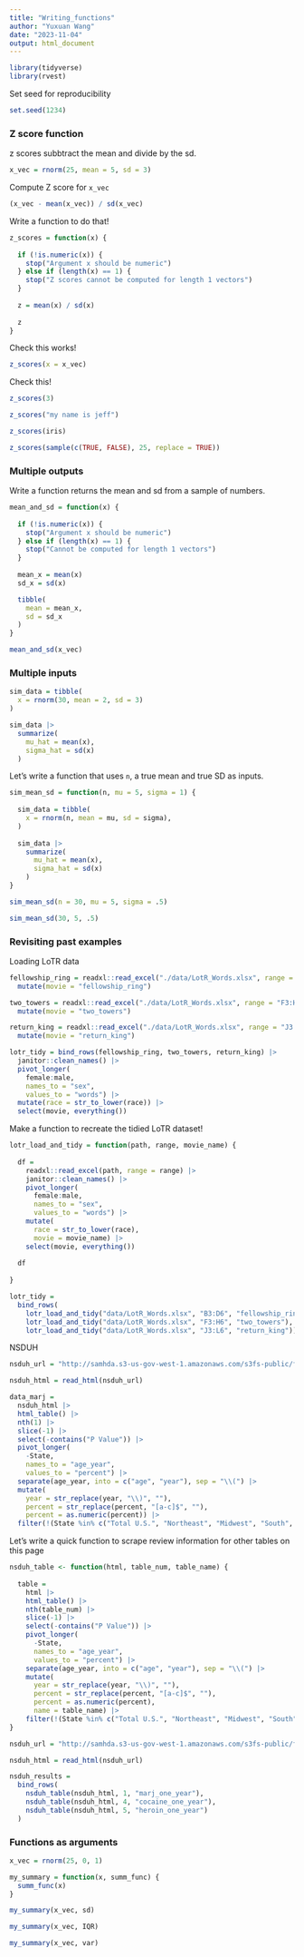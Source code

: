 ```yaml
---
title: "Writing_functions"
author: "Yuxuan Wang"
date: "2023-11-04"
output: html_document
---
```


```r
library(tidyverse)
library(rvest)
```

Set seed for reproducibility

```r
set.seed(1234)
```

### Z score function

z scores subbtract the mean and divide by the sd.

```r
x_vec = rnorm(25, mean = 5, sd = 3)
```

Compute Z score for `x_vec`

```r
(x_vec - mean(x_vec)) / sd(x_vec)
```

Write a function to do that!

```r
z_scores = function(x) {
  
  if (!is.numeric(x)) {
    stop("Argument x should be numeric")
  } else if (length(x) == 1) {
    stop("Z scores cannot be computed for length 1 vectors")
  }
  
  z = mean(x) / sd(x)
  
  z
}
```

Check this works!

```r
z_scores(x = x_vec)
```

Check this!

```r
z_scores(3)
```

```r
z_scores("my name is jeff")
```

```r
z_scores(iris)
```

```r
z_scores(sample(c(TRUE, FALSE), 25, replace = TRUE))
```

### Multiple outputs

Write a function returns the mean and sd from a sample of numbers.

```r
mean_and_sd = function(x) {
  
  if (!is.numeric(x)) {
    stop("Argument x should be numeric")
  } else if (length(x) == 1) {
    stop("Cannot be computed for length 1 vectors")
  }
  
  mean_x = mean(x)
  sd_x = sd(x)

  tibble(
    mean = mean_x, 
    sd = sd_x
  )
}
```

```r
mean_and_sd(x_vec)
```

### Multiple inputs

```r
sim_data = tibble(
  x = rnorm(30, mean = 2, sd = 3)
)

sim_data |> 
  summarize(
    mu_hat = mean(x),
    sigma_hat = sd(x)
  )
```

Let's write a function that uses `n`, a true mean and true SD as inputs. 

```r
sim_mean_sd = function(n, mu = 5, sigma = 1) {
  
  sim_data = tibble(
    x = rnorm(n, mean = mu, sd = sigma),
  )
  
  sim_data |> 
    summarize(
      mu_hat = mean(x),
      sigma_hat = sd(x)
    )
}
```

```r
sim_mean_sd(n = 30, mu = 5, sigma = .5)
```

```r
sim_mean_sd(30, 5, .5)
```

### Revisiting past examples

Loading LoTR data

```r
fellowship_ring = readxl::read_excel("./data/LotR_Words.xlsx", range = "B3:D6") |>
  mutate(movie = "fellowship_ring")

two_towers = readxl::read_excel("./data/LotR_Words.xlsx", range = "F3:H6") |>
  mutate(movie = "two_towers")

return_king = readxl::read_excel("./data/LotR_Words.xlsx", range = "J3:L6") |>
  mutate(movie = "return_king")

lotr_tidy = bind_rows(fellowship_ring, two_towers, return_king) |>
  janitor::clean_names() |>
  pivot_longer(
    female:male,
    names_to = "sex",
    values_to = "words") |> 
  mutate(race = str_to_lower(race)) |> 
  select(movie, everything())
```

Make a function to recreate the tidied LoTR dataset!

```r
lotr_load_and_tidy = function(path, range, movie_name) {
  
  df = 
    readxl::read_excel(path, range = range) |>
    janitor::clean_names() |>
    pivot_longer(
      female:male,
      names_to = "sex",
      values_to = "words") |>
    mutate(
      race = str_to_lower(race),
      movie = movie_name) |> 
    select(movie, everything())
  
  df
  
}

lotr_tidy = 
  bind_rows(
    lotr_load_and_tidy("data/LotR_Words.xlsx", "B3:D6", "fellowship_ring"),
    lotr_load_and_tidy("data/LotR_Words.xlsx", "F3:H6", "two_towers"),
    lotr_load_and_tidy("data/LotR_Words.xlsx", "J3:L6", "return_king"))
```

NSDUH

```r
nsduh_url = "http://samhda.s3-us-gov-west-1.amazonaws.com/s3fs-public/field-uploads/2k15StateFiles/NSDUHsaeShortTermCHG2015.htm"

nsduh_html = read_html(nsduh_url)

data_marj = 
  nsduh_html |> 
  html_table() |> 
  nth(1) |>
  slice(-1) |> 
  select(-contains("P Value")) |>
  pivot_longer(
    -State,
    names_to = "age_year", 
    values_to = "percent") |>
  separate(age_year, into = c("age", "year"), sep = "\\(") |>
  mutate(
    year = str_replace(year, "\\)", ""),
    percent = str_replace(percent, "[a-c]$", ""),
    percent = as.numeric(percent)) |>
  filter(!(State %in% c("Total U.S.", "Northeast", "Midwest", "South", "West")))
```

Let’s write a quick function to scrape review information for other tables on this page

```r
nsduh_table <- function(html, table_num, table_name) {
  
  table = 
    html |> 
    html_table() |> 
    nth(table_num) |>
    slice(-1) |> 
    select(-contains("P Value")) |>
    pivot_longer(
      -State,
      names_to = "age_year", 
      values_to = "percent") |>
    separate(age_year, into = c("age", "year"), sep = "\\(") |>
    mutate(
      year = str_replace(year, "\\)", ""),
      percent = str_replace(percent, "[a-c]$", ""),
      percent = as.numeric(percent),
      name = table_name) |>
    filter(!(State %in% c("Total U.S.", "Northeast", "Midwest", "South", "West")))
}
```

```r
nsduh_url = "http://samhda.s3-us-gov-west-1.amazonaws.com/s3fs-public/field-uploads/2k15StateFiles/NSDUHsaeShortTermCHG2015.htm"

nsduh_html = read_html(nsduh_url)

nsduh_results = 
  bind_rows(
    nsduh_table(nsduh_html, 1, "marj_one_year"),
    nsduh_table(nsduh_html, 4, "cocaine_one_year"),
    nsduh_table(nsduh_html, 5, "heroin_one_year")
  )
```

### Functions as arguments

```r
x_vec = rnorm(25, 0, 1)

my_summary = function(x, summ_func) {
  summ_func(x)
}

my_summary(x_vec, sd)
```

```r
my_summary(x_vec, IQR)
```

```r
my_summary(x_vec, var)
```



